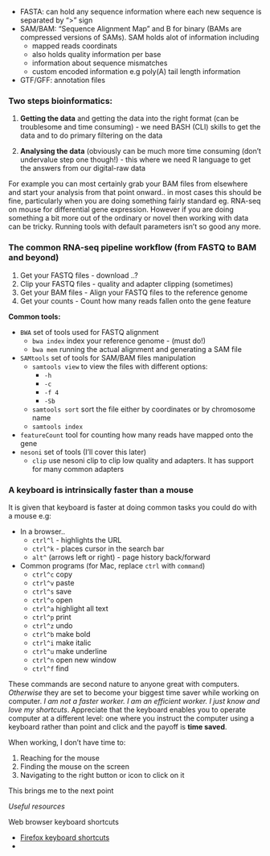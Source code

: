 - FASTA: can hold any sequence information where each new sequence is separated by ">" sign
- SAM/BAM: "Sequence Alignment Map" and B for binary (BAMs are compressed versions of SAMs). SAM holds alot of information including
  * mapped reads coordinats
  * also holds quality information per base
  * information about sequence mismatches
  * custom encoded information e.g poly(A) tail length information
- GTF/GFF: annotation files

### Two steps bioinformatics:

1. **Getting the data** and getting the data into the right format (can be troublesome and time
consuming) - we need BASH (CLI) skills to get the data and to do primary filtering on the data

2. **Analysing the data** (obviously can be much more time consuming (don\’t undervalue step one though!) - 
this where we need R language to get the answers from our digital-raw data

For example you can most certainly grab your BAM files from elsewhere and start your analysis from that
point onward.. in most cases this should be fine, particularly when you are doing something fairly standard eg.
RNA-seq on mouse for differential gene expression. However if you are doing something a bit more out of the ordinary
or novel then working with data can be tricky. Running tools with default parameters isn't so good any more.

### The common RNA-seq pipeline workflow (from FASTQ to BAM and beyond)

1. Get your FASTQ files - download ..?
2. Clip your FASTQ files - quality and adapter clipping (sometimes)
3. Get your BAM files - Align your FASTQ files to the reference genome 
4. Get your counts - Count how many reads fallen onto the gene feature

__Common tools:__

- `BWA` set of tools used for FASTQ alignment
  * `bwa index` index your reference genome - (must do!)
  * `bwa mem` running the actual alignment and generating a SAM file
- `SAMtools` set of tools for SAM/BAM files manipulation
  * `samtools view` to view the files with different options:
    + `-h`
    + `-c`
    + `-f 4`
    + `-Sb`
  * `samtools sort` sort the file either by coordinates or by chromosome name
  * `samtools index` 
- `featureCount` tool for counting how many reads have mapped onto the gene
- `nesoni` set of tools (I'll cover this later)
  * `clip` use nesoni clip to clip low quality and adapters. It has support for many common adapters

### A keyboard is intrinsically faster than a mouse

It is given that keyboard is faster at doing common tasks you could do with a mouse e.g:

- In a browser..
  * `ctrl^l` - highlights the URL
  * `ctrl^k` - places cursor in the search bar
  * `alt^` (arrows left or right) - page history back/forward

- Common programs (for Mac, replace `ctrl` with `command`)
  * `ctrl^c` copy
  * `ctrl^v` paste
  * `ctrl^s` save
  * `ctrl^o` open
  * `ctrl^a` highlight all text
  * `ctrl^p` print
  * `ctrl^z` undo
  * `ctrl^b` make bold
  * `ctrl^i` make italic
  * `ctrl^u` make underline
  * `ctrl^n` open new window
  * `ctrl^f` find

These commands are second nature to anyone great with computers. _Otherwise_ they are set to become your biggest time saver while working on computer.
_I am not a faster worker. I am an efficient worker. I just know and love my shortcuts_.
Appreciate that the keyboard enables you to operate computer at a different level: one where you instruct the computer using a keyboard rather than point and click and the payoff is __time saved__.

When working, I don't have time to:

1. Reaching for the mouse
2. Finding the mouse on the screen
3. Navigating to the right button or icon to click on it

This brings me to the next point

_Useful resources_

Web browser keyboard shortcuts

- [Firefox keyboard shortcuts](https://support.mozilla.org/en-US/kb/keyboard-shortcuts-perform-firefox-tasks-quickly#w_navigation)
-
